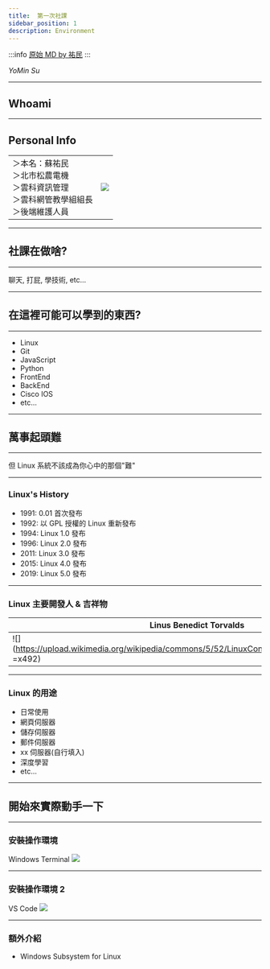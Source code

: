 ---
title:  第一次社課
sidebar_position: 1
description: Environment
---

:::info
[原始 MD by 祐民](https://hackmd.io/@ji03mmy18/SkWW9ttLw?type=slide#/)
:::

_YoMin Su_

---

## Whoami

---

## Personal Info

|                                                                                              |                                      |
| -------------------------------------------------------------------------------------------- | ------------------------------------ |
| ＞本名：蘇祐民<br>＞北市松農電機<br>＞雲科資訊管理<br>＞雲科網管教學組組長<br>＞後端維護人員 | ![](https://i.imgur.com/JCczl3p.jpg) |

---

## 社課在做啥?

---

聊天, 打屁, 學技術, etc...

---

## 在這裡可能可以學到的東西?

---

- Linux
- Git
- JavaScript
- Python
- FrontEnd
- BackEnd
- Cisco IOS
- etc...

---

## 萬事起頭難

---

但 Linux 系統不該成為你心中的那個"難"

---

### Linux's History

- 1991: 0.01 首次發布
- 1992: 以 GPL 授權的 Linux 重新發布
- 1994: Linux 1.0 發布
- 1996: Linux 2.0 發布
- 2011: Linux 3.0 發布
- 2015: Linux 4.0 發布
- 2019: Linux 5.0 發布

---

### Linux 主要開發人 & 吉祥物

| Linus Benedict Torvalds                                                                              | Tux                                                                       |
| ---------------------------------------------------------------------------------------------------- | ------------------------------------------------------------------------- |
| ![](https://upload.wikimedia.org/wikipedia/commons/5/52/LinuxCon_Europe_Linus_Torvalds_03.jpg =x492) | ![](https://upload.wikimedia.org/wikipedia/commons/b/b0/NewTux.svg =x492) |

---

### Linux 的用途

- 日常使用
- 網頁伺服器
- 儲存伺服器
- 郵件伺服器
- xx 伺服器(自行填入)
- 深度學習
- etc...

---

## 開始來實際動手一下

---

### 安裝操作環境

Windows Terminal
![](https://i.imgur.com/QzHZ700.png)

---

### 安裝操作環境 2

VS Code
![](https://i.imgur.com/UX7GspD.png)

---

### 額外介紹

- Windows Subsystem for Linux
